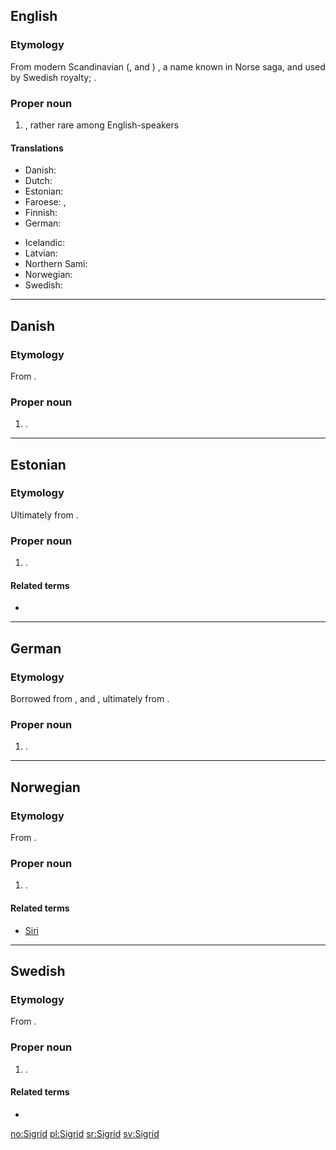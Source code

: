 ==English==
{{wikipedia|lang=en}}

===Etymology===
From modern Scandinavian ({{etyl|sv}}, {{etyl|no}} and {{etyl|da}}) {{term|Sigrid|lang=sv}}, a name known in Norse saga, and used by Swedish royalty; {{etyl|non}} {{term|Sigríðr|lang=non}}.

===Proper noun===
{{en-proper noun}}

# {{given name|female|from=Germanic}}, rather rare among English-speakers

====Translations====
{{trans-top|female given name}}
* Danish: {{t-|da|Sigrid}}
* Dutch: {{t-|nl|Sigrid}}
* Estonian: {{t+|et|Siiri}}
* Faroese: {{t-|fo|Sigrið|f}}, {{t-|fo|Sirið|f}}
* Finnish: {{t+|fi|Siiri}}
* German: {{t-|de|Sigrid}}
{{trans-mid}}
* Icelandic: {{t+|is|Sigríður}}
* Latvian: {{t-|lv|Zigrīda|f}}
* Northern Sami: {{tø|se|Sire}}
* Norwegian: {{t+|no|Sigrid}}
* Swedish: {{t+|sv|Sigrid}}
{{trans-bottom}}

----

==Danish==
{{wikipedia|lang=da}}

===Etymology===
From {{etyl|non|da}} {{term|Sigríðr|lang=non}}.

===Proper noun===
{{head|da|proper noun}}

# {{given name|female|lang=da}}.

----

==Estonian==

===Etymology===
Ultimately from {{etyl|non|et}} {{term|Sigríðr|lang=non}}.

===Proper noun===
{{head|et|proper noun}}

# {{given name|female|lang=et}}.

====Related terms====
* {{l|et|Siiri}}

----

==German==
{{wikipedia|lang=de}}

===Etymology===
Borrowed from {{etyl|sv|de}}, {{etyl|da|de}} and {{etyl|no|de}} {{term|Sigrid|lang=sv}}, ultimately from {{etyl|non|de}} {{term|Sigríðr|lang=non}}.

===Proper noun===
{{head|de|proper noun}}

# {{given name|female|lang=de}}.

----

==Norwegian==
{{wikipedia|lang=nb}}
{{wikipedia|lang=nn}}

===Etymology===
From {{etyl|non|no}} {{term|Sigríðr|lang=non}}.

===Proper noun===
{{head|no|proper noun}}

# {{given name|female|lang=no}}.

====Related terms====
* [[Siri]]

----

==Swedish==
{{wikipedia|lang=sv}}

===Etymology===
From {{etyl|non|sv}} {{term|Sigríðr|lang=non}}.

===Proper noun===
{{head|sv|proper noun}}

# {{given name|female|lang=sv}}.

====Related terms====
* {{l|sv|Siri}}

[[no:Sigrid]]
[[pl:Sigrid]]
[[sr:Sigrid]]
[[sv:Sigrid]]